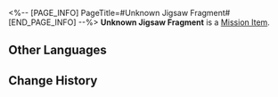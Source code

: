 <%-- [PAGE_INFO]
PageTitle=#Unknown Jigsaw Fragment#
[END_PAGE_INFO] --%>
{{Item Infobox
|id          = 140400
|image       = Item Unknown Jigsaw Fragment.png
|type        = Mission Item
|invCategory = Missions
|rarity      = 3
|effect      = 
|description = This fragment appears to have been a part of a certain Dream Jigsaw.<br />You can feel from it a mixture of confusion, fear, grief, and an almost imperceptible determination to face death head-on.
}}
'''Unknown Jigsaw Fragment''' is a [[Mission Item]].

==Other Languages==
{{Other Languages
|en   = Unknown Jigsaw Fragment
|zhs  = 未知的筑梦碎片
|zht  = 未知的築夢碎片
|ja   = 未知のドリームメイクパズルの欠片
|ko   = 알 수 없는 꿈 건축 조각
|es   = Fragmento de un rompecabezas desconocido
|fr   = Pièce de puzzle inconnu
|ru   = Фрагмент загадочной мозаики
|th   = ชิ้นส่วนสร้างฝันที่ไม่รู้จัก
|vi   = Mảnh Ghép Xây Mộng Chưa Rõ
|de   = Unbekanntes Puzzleteil
|id   = Serpihan Mimpi yang Tidak Dikenal
|pt   = Fragmento de Quebra-Cabeça Desconhecido
}}

==Change History==
{{Change History|2.0}}